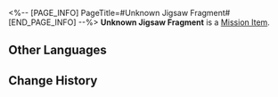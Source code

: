 <%-- [PAGE_INFO]
PageTitle=#Unknown Jigsaw Fragment#
[END_PAGE_INFO] --%>
{{Item Infobox
|id          = 140400
|image       = Item Unknown Jigsaw Fragment.png
|type        = Mission Item
|invCategory = Missions
|rarity      = 3
|effect      = 
|description = This fragment appears to have been a part of a certain Dream Jigsaw.<br />You can feel from it a mixture of confusion, fear, grief, and an almost imperceptible determination to face death head-on.
}}
'''Unknown Jigsaw Fragment''' is a [[Mission Item]].

==Other Languages==
{{Other Languages
|en   = Unknown Jigsaw Fragment
|zhs  = 未知的筑梦碎片
|zht  = 未知的築夢碎片
|ja   = 未知のドリームメイクパズルの欠片
|ko   = 알 수 없는 꿈 건축 조각
|es   = Fragmento de un rompecabezas desconocido
|fr   = Pièce de puzzle inconnu
|ru   = Фрагмент загадочной мозаики
|th   = ชิ้นส่วนสร้างฝันที่ไม่รู้จัก
|vi   = Mảnh Ghép Xây Mộng Chưa Rõ
|de   = Unbekanntes Puzzleteil
|id   = Serpihan Mimpi yang Tidak Dikenal
|pt   = Fragmento de Quebra-Cabeça Desconhecido
}}

==Change History==
{{Change History|2.0}}